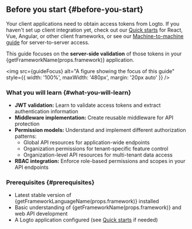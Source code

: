 
## Before you start \{#before-you-start}

Your client applications need to obtain access tokens from Logto. If you haven't set up client integration yet, check out our [Quick starts](/quick-starts) for React, Vue, Angular, or other client frameworks, or see our [Machine-to-machine guide](/quick-starts/m2m) for server-to-server access.

This guide focuses on the **server-side validation** of those tokens in your {getFrameworkName(props.framework)} application.

<img
  src={guideFocus}
  alt="A figure showing the focus of this guide"
  style={{ width: '100%', maxWidth: '480px', margin: '20px auto' }}
/>

### What you will learn \{#what-you-will-learn}

- **JWT validation:** Learn to validate access tokens and extract authentication information
- **Middleware implementation:** Create reusable middleware for API protection
- **Permission models:** Understand and implement different authorization patterns:
  - Global API resources for application-wide endpoints
  - Organization permissions for tenant-specific feature control
  - Organization-level API resources for multi-tenant data access
- **RBAC integration:** Enforce role-based permissions and scopes in your API endpoints

### Prerequisites \{#prerequisites}

- Latest stable version of {getFrameworkLanguageName(props.framework)} installed
- Basic understanding of {getFrameworkName(props.framework)} and web API development
- A Logto application configured (see [Quick starts](/quick-starts) if needed)
